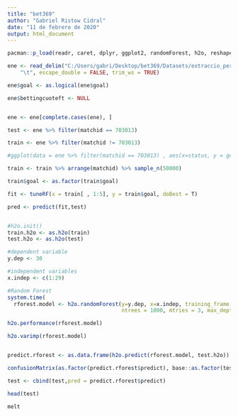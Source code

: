 ```yaml
---
title: "bet369"
author: "Gabriel Ristow Cidral"
date: "11 de febrero de 2020"
output: html_document
---
```

```r
pacman::p_load(readr, caret, dplyr, ggplot2, randomForest, h2o, reshape)
```

```r
ene <- read_delim("C:/Users/gabri/Desktop/bet369/Datasets/extraccio_per_minut.csv", 
    "\t", escape_double = FALSE, trim_ws = TRUE)

ene$goal <- as.logical(ene$goal)

```

```r

ene$bettingcuoteft <- NULL


ene <- ene[complete.cases(ene), ]

test <- ene %>% filter(matchid == 703013) 

train <- ene %>% filter(matchid != 703013)

#ggplot(data = ene %>% filter(matchid == 703013) , aes(x=status, y = goal)) + geom_line()

```


```r

train <- train %>% arrange(matchid) %>% sample_n(50000)

train$goal <- as.factor(train$goal)

fit <- tuneRF(x = train[ , 1:5], y = train$goal, doBest = T)

pred <- predict(fit,test)



```

```r

#h2o.init()
train.h2o <- as.h2o(train)
test.h2o <- as.h2o(test)

#dependent variable 
y.dep <- 30

#independent variables 
x.indep <- c(1:29)

#Random Forest
system.time(
  rforest.model <- h2o.randomForest(y=y.dep, x=x.indep, training_frame = train.h2o, 
                                    ntrees = 1000, mtries = 3, max_depth = 4, seed = 1122))

```

```r

h2o.performance(rforest.model)

h2o.varimp(rforest.model)


predict.rforest <- as.data.frame(h2o.predict(rforest.model, test.h2o))

confusionMatrix(as.factor(predict.rforest$predict), base::as.factor(test$goal))

test <- cbind(test,pred = predict.rforest$predict)

head(test)

melt

```

